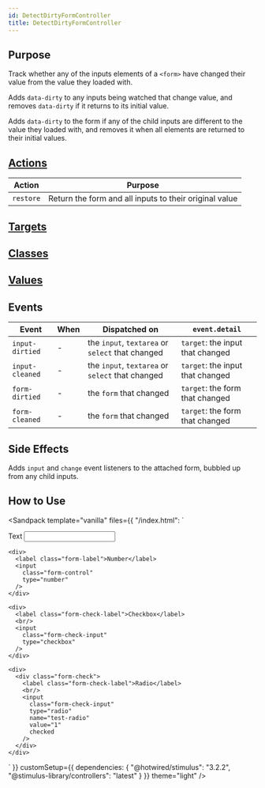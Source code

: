 ```yaml
---
id: DetectDirtyFormController
title: DetectDirtyFormController
---
```



## Purpose

Track whether any of the inputs elements of a `<form>` have changed their value from the value they loaded with.

Adds `data-dirty` to any inputs being watched that change value, and removes `data-dirty` if it returns to its initial value.

Adds `data-dirty` to the form if any of the child inputs are different to the value they loaded with, and removes it when all elements are returned to their initial values.


## [Actions](https://stimulus.hotwire.dev/reference/actions)

| Action    | Purpose                                                |
|-----------|--------------------------------------------------------|
| `restore` | Return the form and all inputs to their original value |

## [Targets](https://stimulus.hotwire.dev/reference/targets)
<NoTargets/>

## [Classes](https://stimulus.hotwire.dev/reference/classes)
<NoClasses/>

## [Values](https://stimulus.hotwire.dev/reference/values)
<NoValues/>

## Events

| Event           | When | Dispatched on                                    | `event.detail`                   |
|-----------------|------|--------------------------------------------------|----------------------------------|
| `input-dirtied` | -    | the `input`, `textarea` or `select` that changed | `target`: the input that changed |
| `input-cleaned` | -    | the `input`, `textarea` or `select` that changed | `target`: the input that changed |
| `form-dirtied`  | -    | the `form`   that changed                        | `target`: the form that changed  |
| `form-cleaned`  | -    | the `form`   that changed                        | `target`: the form that changed  |

## Side Effects

Adds `input` and `change` event listeners to the attached form, bubbled up from any child inputs.



## How to Use
<Sandpack
  template="vanilla"
  files={{
    "/index.html": `<div class="container my-4">
  <form data-controller="detect-dirty-form">
    <div>
      <label class="form-label">Text</label>
      <input
        class="form-control"
        type="text"
      />
    </div>

    <div>
      <label class="form-label">Number</label>
      <input
        class="form-control"
        type="number"
      />
    </div>

    <div>
      <label class="form-check-label">Checkbox</label>
      <br/>
      <input
        class="form-check-input"
        type="checkbox"
      />
    </div>

    <div>
      <div class="form-check">
        <label class="form-check-label">Radio</label>
        <br/>
        <input
          class="form-check-input"
          type="radio"
          name="test-radio"
          value="1"
          checked
        />
      </div>
    </div>
  </form>
</div>`
  }}
  customSetup={{
    dependencies: {
      "@hotwired/stimulus": "3.2.2",
      "@stimulus-library/controllers": "latest"
    }
  }}
  theme="light"
/>